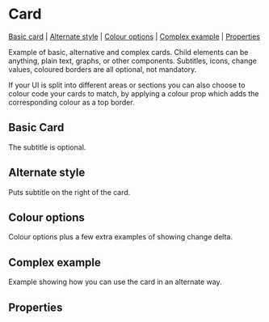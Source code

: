 
# Card

[Basic card](#basic-card) | [Alternate style](#alternate-style) | [Colour options](#colour-options) | [Complex example](#complex-example) | [Properties](#properties)

Example of basic, alternative and complex cards. Child elements can be anything, plain text, graphs, or other components. Subtitles, icons, change values, coloured borders are all optional, not mandatory.

If your UI is split into different areas or sections you can also choose to colour code your cards to match, by applying a colour prop which adds the corresponding colour as a top border.

## Basic Card

The subtitle is optional.

<Preview>
  <Story id="components-card--basic-card" />
</Preview>

## Alternate style

Puts subtitle on the right of the card.

<Preview>
  <Story id="components-card--alternate-card" />
</Preview>

## Colour options

Colour options plus a few extra examples of showing change delta.

<Preview>
  <Story id="components-card--coloured-cards" />
</Preview>

## Complex example

Example showing how you can use the card in an alternate way.

<Preview>
  <Story id="components-card--complex-card" />
</Preview>

## Properties

<Props of={Card} />
